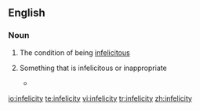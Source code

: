 ==English==

===Noun===
{{en-noun|infelicities|-}}

#{{uncountable}} The condition of being [[infelicitous]]
#{{countable}} Something that is infelicitous or inappropriate
#*{{quote-journal|2007|date=October 24|Jeffrey Alan Barrett|Approximate Truth and Descriptive Nesting|Erkenntnis|url=|doi=10.1007/s10670-007-9086-6|volume=68|issue=2|pages=
|passage=Returning to our own epistemic situation, we do not know the sense in which quantum mechanics and relativity will be taken to be approximately true after their descriptive '''infelicities''' are addressed. }}

[[io:infelicity]]
[[te:infelicity]]
[[vi:infelicity]]
[[tr:infelicity]]
[[zh:infelicity]]
